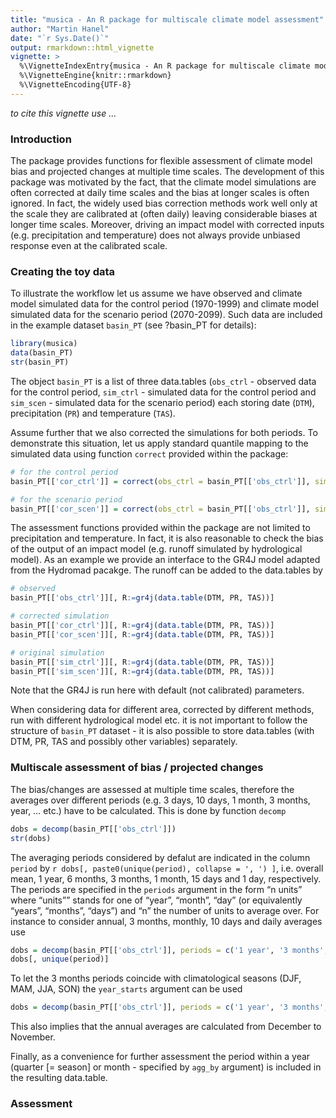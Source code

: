```yaml
---
title: "musica - An R package for multiscale climate model assessment"
author: "Martin Hanel"
date: "`r Sys.Date()`"
output: rmarkdown::html_vignette
vignette: >
  %\VignetteIndexEntry{musica - An R package for multiscale climate model assessment}
  %\VignetteEngine{knitr::rmarkdown}
  %\VignetteEncoding{UTF-8}
---
```


*to cite this vignette use ...*

### Introduction

The package provides functions for flexible assessment of climate model bias and projected changes at multiple time scales. The development of this package was motivated by the fact, that the climate model simulations are often corrected at daily time scales and the bias at longer scales is often ignored. In fact, the widely used bias correction methods work well only at the scale they are calibrated at (often daily) leaving considerable biases at longer time scales. Moreover, driving an impact model with corrected inputs (e.g. precipitation and temperature) does not always provide unbiased response even at the calibrated scale.

### Creating the toy data

To illustrate the workflow let us assume we have observed and climate model simulated data for the control period (1970-1999) and climate model simulated data for the scenario period (2070-2099). Such data are included in the example dataset `basin_PT` (see ?basin_PT for details):

```r
library(musica)
data(basin_PT)
str(basin_PT)
```

The object `basin_PT` is a list of three data.tables (`obs_ctrl` - observed data for the control period, `sim_ctrl` - simulated data for the control period and `sim_scen` - simulated data for the scenario period) each storing date (`DTM`), precipitation (`PR`) and temperature (`TAS`).

Assume further that we also corrected the simulations for both periods. To demonstrate this situation, let us apply standard quantile mapping to the simulated data using function `correct` provided within the package:

```r
# for the control period
basin_PT[['cor_ctrl']] = correct(obs_ctrl = basin_PT[['obs_ctrl']], sim_ctrl = basin_PT[['sim_ctrl']], sim_scen = basin_PT[['sim_ctrl']])

# for the scenario period
basin_PT[['cor_scen']] = correct(obs_ctrl = basin_PT[['obs_ctrl']], sim_ctrl = basin_PT[['sim_ctrl']], sim_scen = basin_PT[['sim_scen']])

```

The assessment functions provided within the package are not limited to precipitation and temperature. In fact, it is also reasonable to check the bias of the output of an impact model (e.g. runoff simulated by hydrological model). As an example we provide an interface to the GR4J model adapted from the Hydromad pacakge. The runoff can be added to the data.tables by

```r
# observed
basin_PT[['obs_ctrl']][, R:=gr4j(data.table(DTM, PR, TAS))]

# corrected simulation
basin_PT[['cor_ctrl']][, R:=gr4j(data.table(DTM, PR, TAS))]
basin_PT[['cor_scen']][, R:=gr4j(data.table(DTM, PR, TAS))]

# original simulation
basin_PT[['sim_ctrl']][, R:=gr4j(data.table(DTM, PR, TAS))]
basin_PT[['sim_scen']][, R:=gr4j(data.table(DTM, PR, TAS))]

```

Note that the GR4J is run here with default (not calibrated) parameters.

When considering data for different area, corrected by different methods, run with different hydrological model etc. it is not important to follow the structure of `basin_PT` dataset - it is also possible to store data.tables (with DTM, PR, TAS and possibly other variables) separately.


### Multiscale assessment of bias / projected changes

The bias/changes are assessed at multiple time scales, therefore the averages over different periods (e.g. 3 days, 10 days, 1 month, 3 months, year, ... etc.) have to be calculated. This is done by function `decomp`

```r
dobs = decomp(basin_PT[['obs_ctrl']])
str(dobs)
```

The averaging periods considered by defalut are indicated in the column `period` by `r dobs[, paste0(unique(period), collapse = ', ') ]`, i.e. overall mean, 1 year, 6 months, 3 months, 1 month, 15 days and 1 day, respectively. The periods are specified in the `periods` argument in the form "n units" where "units"" stands for one of "year", "month", "day" (or equivalently "years", "months", "days") and "n" the number of units to average over. For instance to consider annual, 3 months, monthly, 10 days and daily averages use

```r
dobs = decomp(basin_PT[['obs_ctrl']], periods = c('1 year', '3 months', '1 month', '10 days', '1 day'))
dobs[, unique(period)]
```

To let the 3 months periods coincide with climatological seasons (DJF, MAM, JJA, SON) the `year_starts` argument can be used 

```r
dobs = decomp(basin_PT[['obs_ctrl']], periods = c('1 year', '3 months', '1 month', '10 days', '1 day'), year_starts = -months(1))
```

This also implies that the annual averages are calculated from December to November.

Finally, as a convenience for further assessment the period within a year (quarter [= season] or month - specified by `agg_by` argument) is included in the resulting data.table. 

### Assessment
